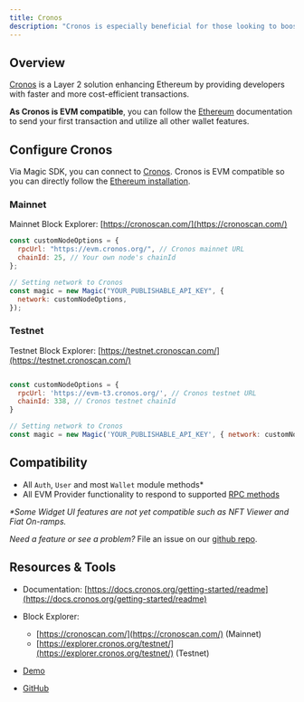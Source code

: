 ---
title: Cronos
description: "Cronos is especially beneficial for those looking to boost performance while maintaining the decentralized principles of Ethereum."
---

## Overview

[Cronos](https://cronos.org/) is a Layer 2 solution enhancing Ethereum by providing developers with faster and more cost-efficient transactions.

**As Cronos is EVM compatible**, you can follow the [Ethereum](/docs/embedded-wallet/blockchains/featured-chains/ethereum/javascript) documentation to send your first transaction and utilize all other wallet features.

## Configure Cronos

Via Magic SDK, you can connect to [Cronos](https://cronos.org/). Cronos is EVM compatible so you can directly follow the [Ethereum installation](/docs/embedded-wallet/blockchains/featured-chains/ethereum/javascript).

### Mainnet

Mainnet Block Explorer: [https://cronoscan.com/](https://cronoscan.com/)

```javascript Javascript
const customNodeOptions = {
  rpcUrl: "https://evm.cronos.org/", // Cronos mainnet URL
  chainId: 25, // Your own node's chainId
};

// Setting network to Cronos
const magic = new Magic("YOUR_PUBLISHABLE_API_KEY", {
  network: customNodeOptions,
});
```

### Testnet

Testnet Block Explorer: [https://testnet.cronoscan.com/](https://testnet.cronoscan.com/)

```Javascript Javascript

const customNodeOptions = {
  rpcUrl: 'https://evm-t3.cronos.org/', // Cronos testnet URL
  chainId: 338, // Cronos testnet chainId
}

// Setting network to Cronos
const magic = new Magic('YOUR_PUBLISHABLE_API_KEY', { network: customNodeOptions });
```

## Compatibility

- All `Auth`, `User` and most `Wallet` module methods\*
- All EVM Provider functionality to respond to supported [RPC methods](/docs/embedded-wallet/api/client-side-sdks/web#evm-rpc-methods)

_\*Some Widget UI features are not yet compatible such as NFT Viewer and Fiat On-ramps._

_Need a feature or see a problem?_ File an issue on our [github repo](https://github.com/magiclabs/magic-js).

## Resources & Tools

- Documentation: [https://docs.cronos.org/getting-started/readme](https://docs.cronos.org/getting-started/readme)
- Block Explorer:

  - [https://cronoscan.com/](https://cronoscan.com/) (Mainnet)
  - [https://explorer.cronos.org/testnet/](https://explorer.cronos.org/testnet/) (Testnet)

- [Demo](https://vmgvtk.csb.app/)
- [GitHub](https://github.com/magiclabs/example-cronos)
